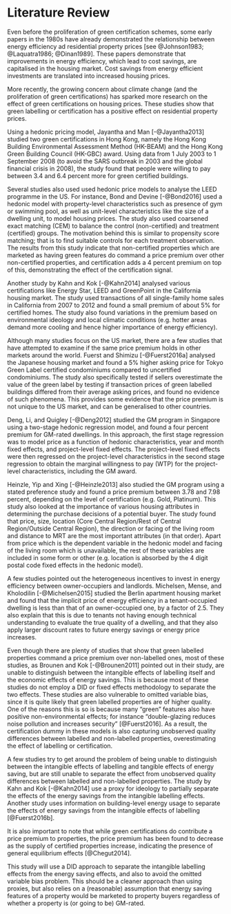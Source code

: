 
# Literature Review

Even before the proliferation of green certification schemes, some early papers in the 1980s have already demonstrated the relationship between energy efficiency ad residential property prices [see @Johnson1983; @Laquatra1986; @Dinan1989]. These papers demonstrate that improvements in energy efficiency, which lead to cost savings, are capitalised in the housing market. Cost savings from energy efficient investments are translated into increased housing prices. 

More recently, the growing concern about climate change (and the proliferation of green certifications) has sparked more research on the effect of green certifications on housing prices. These studies show that green labelling or certification has a positive effect on residential property prices.

Using a hedonic pricing model, Jayantha and Man [-@Jayantha2013] studied two green certifications in Hong Kong, namely the Hong Kong Building Environmental Assessment Method (HK-BEAM) and the Hong Kong Green Building Council (HK-GBC) award. Using data from 1 July 2003 to 1 September 2008 (to avoid the SARS outbreak in 2003 and the global financial crisis in 2008), the study found that people were willing to pay between 3.4 and 6.4 percent more for green certified buildings. 

Several studies also used used hedonic price models to analyse the LEED programme in the US. For instance, Bond and Devine [-@Bond2016] used a hedonic model with property-level characteristics such as presence of gym or swimming pool, as well as unit-level characteristics like the size of a dwelling unit, to model housing prices. The study also used coarsened exact matching (CEM) to balance the control (non-certified) and treatment (certified) groups. The motivation behind this is similar to propensity score matching; that is to find suitable controls for each treatment observation. The results from this study indicate that non-certified properties which are marketed as having green features do command a price premium over other non-certified properties, and certification adds a 4 percent premium on top of this, demonstrating the effect of the certification signal.

Another study by Kahn and Kok [-@Kahn2014] analysed various certifications like Energy Star, LEED and GreenPoint in the California housing market. The study used transactions of all single-family home sales in California from 2007 to 2012 and found a small premium of about 5% for certified homes. The study also found variations in the premium based on environmental ideology and local climatic conditions (e.g. hotter areas demand more cooling and hence higher importance of energy efficiency). 

Although many studies focus on the US market, there are a few studies that have attempted to examine if the same price premium holds in other markets around the world. Fuerst and Shimizu [-@Fuerst2016a] analysed the Japanese housing market and found a 5% higher asking price for Tokyo Green Label certified condominiums compared to uncertified condominiums. The study also specifically tested if sellers overestimate the value of the green label by testing if transaction prices of green labelled buildings differed from their average asking prices, and found no evidence of such phenomena. This provides some evidence that the price premium is not unique to the US market, and can be generalised to other countries.

Deng, Li, and Quigley [-@Deng2012] studied the GM program in Singapore using a two-stage hedonic regression model, and found a four percent premium for GM-rated dwellings. In this approach, the first stage regression was to model price as a function of hedonic characteristics, year and month fixed effects, and project-level fixed effects. The project-level fixed effects were then regressed on the project-level characteristics in the second stage regression to obtain the marginal willingness to pay (WTP) for the project-level characteristics, including the GM award.

Heinzle, Yip and Xing [-@Heinzle2013] also studied the GM program using a stated preference study and found a price premium between 3.78 and 7.98 percent, depending on the level of certification (e.g. Gold, Platinum). This study also looked at the importance of various housing attributes in determining the purchase decisions of a potential buyer. The study found that price, size, location (Core Central Region/Rest of Central Region/Outside Central Region), the direction or facing of the living room and distance to MRT are the most important attributes (in that order). Apart from price which is the dependent variable in the hedonic model and facing of the living room which is unavailable, the rest of these variables are included in some form or other (e.g. location is absorbed by the 4 digit postal code fixed effects in the hedonic model).

A few studies pointed out the heterogeneous incentives to invest in energy efficiency between owner-occupiers and landlords. Michelsen, Mense, and Kholodilin [-@Michelsen2015] studied the Berlin apartment housing market and found that the implicit price of energy efficiency in a tenant-occupied dwelling is less than that of an owner-occupied one, by a factor of 2.5. They also explain that this is due to tenants not having enough technical understanding to evaluate the true quality of a dwelling, and that they also apply larger discount rates to future energy savings or energy price increases. 

Even though there are plenty of studies that show that green labelled properties command a price premium over non-labelled ones, most of these studies, as Brounen and Kok [-@Brounen2011] pointed out in their study, are unable to distinguish between the intangible effects of labelling itself and the economic effects of energy savings. This is because most of these studies do not employ a DID or fixed effects methodology to separate the two effects. These studies are also vulnerable to omitted variable bias, since it is quite likely that green labelled properties are of higher quality. One of the reasons this is so is because many "green" features also have positive non-environmental effects; for instance "double-glazing reduces noise pollution and increases security" [@Fuerst2016]. As a result, the certification dummy in these models is also capturing unobserved quality differences between labelled and non-labelled properties, overestimating the effect of labelling or certification. 

A few studies try to get around the problem of being unable to distinguish between the intangible effects of labelling and tangible effects of energy saving, but are still unable to separate the effect from unobserved quality differences between labelled and non-labelled properties. The study by Kahn and Kok [-@Kahn2014] use a proxy for ideology to partially separate the effects of the energy savings from the intangible labelling effects. Another study uses information on building-level energy usage to separate the effects of energy savings from the intangible effects of labelling [@Fuerst2016b].

It is also important to note that while green certifications do contribute a price premium to properties, the price premium has been found to decrease as the supply of certified properties increase, indicating the presence of general equilibrium effects [@Chegut2014].

This study will use a DID approach to separate the intangible labelling effects from the energy saving effects, and also to avoid the omitted variable bias problem. This should be a cleaner approach than using proxies, but also relies on a (reasonable) assumption that energy saving features of a property would be marketed to property buyers regardless of whether a property is (or going to be) GM-rated.

\newpage